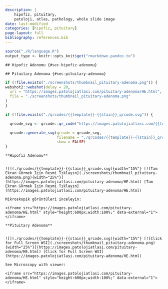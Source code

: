 ```yaml
---
description: |
    hipofiz, pituitary,
    patoloji, atlas, pathology, whole slide image
date: last-modified
categories: [hipofiz, pituitary]
page-layout: full
bibliography: references.bib
---
```


```r

source("./R/language.R")
output_type <- knitr::opts_knit$get("rmarkdown.pandoc.to")

```

```asis

## Hipofiz Adenomu {#sec-hipofiz-adenomu} 

```

```asis

## Pituitary Adenoma {#sec-pituitary-adenoma} 

```

```r
if (!file.exists("./screenshots/thumbnail_pituitary-adenoma.png")) {
webshot2::webshot(delay = 20,
  url = "https://images.patolojiatlasi.com/pituitary-adenoma/HE.html",
  file = "./screenshots/thumbnail_pituitary-adenoma.png"
)
}
```


```r
if (!file.exists("./qrcodes/{{template}}-{{stain}}_qrcode.svg")) {

  qrcode_svg <- qrcode::qr_code("https://images.patolojiatlasi.com/{{template}}/{{stain}}.html")

  qrcode::generate_svg(qrcode = qrcode_svg,
                       filename = "./qrcodes/{{template}}-{{stain}}_qrcode.svg",
                       show = FALSE)
}
```


```asis

**Hipofiz Adenomu**


![](./qrcodes/{{template}}-{{stain}}_qrcode.svg){width="15%"} [![Tam Ekran Görmek İçin Resmi Tıklayın](./screenshots/thumbnail_pituitary-adenoma.png){width="25%"}](https://images.patolojiatlasi.com/pituitary-adenoma/HE.html) [Tam Ekran Görmek İçin Resmi Tıklayın](https://images.patolojiatlasi.com/pituitary-adenoma/HE.html)

```


```asis

Mikroskopik görüntüleri inceleyin:

<iframe src="https://images.patolojiatlasi.com/pituitary-adenoma/HE.html" style="height:600px;width:100%;" data-external="1"></iframe>

```

```asis

**Pituitary Adenoma**


![](./qrcodes/{{template}}-{{stain}}_qrcode.svg){width="15%"} [![Click for Full Screen WSI](./screenshots/thumbnail_pituitary-adenoma.png){width="25%"}](https://images.patolojiatlasi.com/pituitary-adenoma/HE.html) [Click for Full Screen WSI](https://images.patolojiatlasi.com/pituitary-adenoma/HE.html)

```

```asis

See Microscopy with viewer: 

<iframe src="https://images.patolojiatlasi.com/pituitary-adenoma/HE.html" style="height:600px;width:100%;" data-external="1"></iframe>

```
